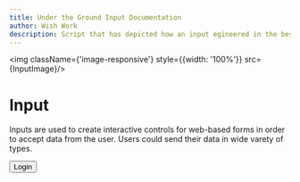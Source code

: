 ```yaml
---
title: Under the Ground Input Documentation
author: Wish Work
description: Script that has depicted how an input egineered in the best possible way
---
```





<style>
    {`
    div{
  text-align: justify;
    }
.link {
    text-decoration: none;
    color: ${colors.pink[3]}
    }
.link:hover {
    color: ${colors.pink[6]}
}    
@media (max-width:790px){
    .image-responsive {
        display: none
    }
    .main-container {
        margin-left: 0.5rem !important;
        margin-right: 0.5rem !important;
        padding-top: 5rem
    }
}
    `}
</style>


<img className={'image-responsive'} style={{width: '100%'}} src={InputImage}/>

<div className={'main-container'} style={{marginLeft: '12rem', marginRight: "6rem"}}>

# Input 

Inputs are used to create interactive controls for web-based forms in order to accept data from the user. Users could send their data in 
wide varety of types. 



<TextInput
  name="UserName"
  placeholder="Exp: abas0098"
  sizeType="medium"
  title="User Name"
/>
<TextInput
  name="Password"
  leftIconName="home"
  placeholder="Exp: abas0098"
  sizeType="medium"
  title="Password"
  rightIconName="add"
/>

<Button className="btn-arrangment" kind="primary">Login</Button>

</div>